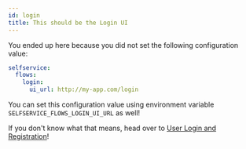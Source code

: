 ```yaml
---
id: login
title: This should be the Login UI
---
```


You ended up here because you did not set the following configuration value:

```yaml title="path/to/kratos/config.yml
selfservice:
  flows:
    login:
      ui_url: http://my-app.com/login
```

You can set this configuration value using environment variable
`SELFSERVICE_FLOWS_LOGIN_UI_URL` as well!

If you don't know what that means, head over to
[User Login and Registration](../self-service/flows/user-login-user-registration.mdx)!
